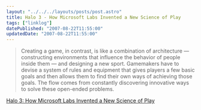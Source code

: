 ```yaml
---
layout: "../../../layouts/posts/post.astro"
title: Halo 3 - How Microsoft Labs Invented a New Science of Play
tags: ["linklog"]
datePublished: "2007-08-22T11:55:00"
updatedDate: "2007-08-22T11:55:00"
---
```


> Creating a game, in contrast, is like a combination of architecture — constructing environments that influence the behavior of people inside them — and designing a new sport. Gamemakers have to devise a system of rules and equipment that gives players a few basic goals and then allows them to find their own ways of achieving those goals. The flow comes from constantly discovering innovative ways to solve these open-ended problems.

[Halo 3: How Microsoft Labs Invented a New Science of Play](https://www.wired.com/2007/08/ff-halo-2/)

